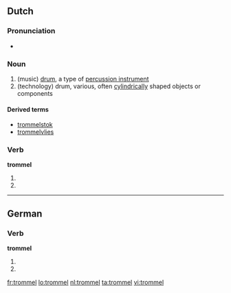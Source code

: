 ==Dutch==

===Pronunciation===
* {{audio|Nl-trommel.ogg|Audio}}

===Noun===
{{nl-noun|g=c|trommels|trommeltje}}

# (music) [[drum]], a type of [[percussion instrument]]
# (technology) drum, various, often [[cylindrical]]ly shaped objects or components

====Derived terms====
* [[trommelstok]]
* [[trommelvlies]]

===Verb===
'''trommel'''

# {{nl-verb-form|p=1|n=sg|t=pres|trommelen}}
# {{nl-verb-form|m=imp|trommelen}}

----

==German==

===Verb===
'''trommel'''

# {{de-verb form of|trommeln|1|s|g}}
# {{de-verb form of|trommeln|i|s}}


[[fr:trommel]]
[[lo:trommel]]
[[nl:trommel]]
[[ta:trommel]]
[[vi:trommel]]